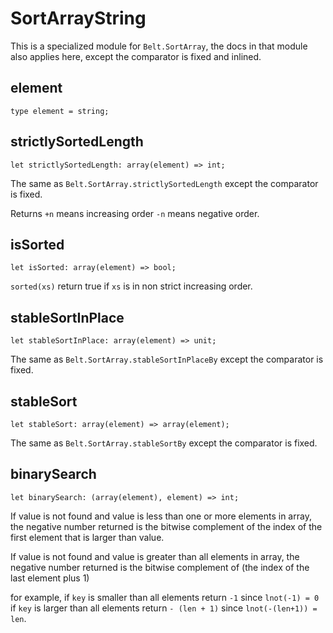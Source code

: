 
# SortArrayString

<ApiIntro>

This is a specialized module for `Belt.SortArray`, the docs in that module also applies here, except the comparator is fixed and inlined.

</ApiIntro>

## element

```re sig
type element = string;
```

## strictlySortedLength

```re sig
let strictlySortedLength: array(element) => int;
```

The same as `Belt.SortArray.strictlySortedLength` except the comparator is fixed.

Returns `+n` means increasing order `-n` means negative order.

## isSorted

```re sig
let isSorted: array(element) => bool;
```

`sorted(xs)` return true if `xs` is in non strict increasing order.

## stableSortInPlace

```re sig
let stableSortInPlace: array(element) => unit;
```

The same as `Belt.SortArray.stableSortInPlaceBy` except the comparator is fixed.

## stableSort

```re sig
let stableSort: array(element) => array(element);
```

The same as `Belt.SortArray.stableSortBy` except the comparator is fixed.

## binarySearch

```re sig
let binarySearch: (array(element), element) => int;
```

If value is not found and value is less than one or more elements in array, the negative number returned is the bitwise complement of the index of the first element that is larger than value.

If value is not found and value is greater than all elements in array, the negative number returned is the bitwise complement of (the index of the last element plus 1)

for example, if `key` is smaller than all elements return `-1` since `lnot(-1) = 0` if `key` is larger than all elements return `- (len + 1)` since `lnot(-(len+1)) = len`.

